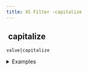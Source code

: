```yaml
---
title: XS Filter -capitalize
---
```


## <img src="../assets/docuBadge (11).png" alt="" data-size="line" /> capitalize <a href="#xscapitalize" id="xscapitalize"></a>

`value|capitalize`

<details>

<summary>Examples</summary>

```javascript
"hello world"|capitalize    // Returns "Hello World"
"john doe"|capitalize      // Returns "John Doe"
```

</details>
